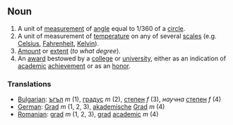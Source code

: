 ==Noun==

# A unit of [[measurement]] of [[angle]] equal to 1/360 of a [[circle]].
# A unit of measurement of [[temperature]] on any of several [[scales]] (e.g. [[Celsius]], [[Fahrenheit]], [[Kelvin]]).
# [[Amount]] or [[extent]] (''to what degree'').
# An [[award]] bestowed by a [[college]] or [[university]], either as an indication of [[academic]] [[achievement]] or as an [[honor]].

===Translations===

*[[Bulgarian]]: [[ъгъл]] ''m'' (1), [[градус]] ''m'' (2), [[степен]] ''f'' (3), ''научна'' [[степен]] ''f'' (4)
*[[German]]: [[Grad]] ''m'' (1, 2, 3), [[akademische]] [[Grad]] ''m'' (4)
*[[Romanian]]: [[grad]] ''m'' (1, 2, 3), [[grad]] [[academic]] ''m'' (4)
